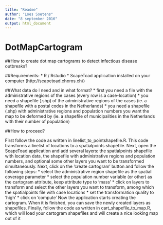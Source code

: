 ```yaml
---
title: "Readme"
author: "Loes Soetens"
date: "8 september 2016"
output: html_document
---
```

# DotMapCartogram

##How to create dot map cartograms to detect infectious disease outbreaks? 

##Requirements:
* R / Rstudio
* ScapeToad application installed on your computer (http://scapetoad.choros.ch/)

##What data do I need and in what format?
* first you need a file with the administrative regions of the cases (every row is a case-location)
* you need a shapefile (.shp) of the administrative regions of the cases (ie. a shapefile with a postal codes in the Netherlands)
* you need a shapefile (.shp) with administrative regions and population numbers you want the map to be deformed by (ie. a shapefile of municipalities in the Netherlands with their number of population)

##How to proceed?

First follow the code as written in linelist_to_pointshapefile.R. This code transforms a linelist of locations to a spatialpoints shapefile. 
Next, open the ScapeToad application and add several layers: the spatialpoints shapefile with location data, the shapefile with administrative regions and population numbers, and optional some other layers you want to be transformed simultaneously. Next, click on the 'create cartogram' button and follow the following steps:
* select the administrative region shapefile as the spatial coverage parameter <NEXT>
* select the population number variable (or other) as the cartogram attribute, keep attribute type to 'mass' <NEXT>
* click on layers to transform and select the other layers you want to transform, among which the spatialpoints file with case locations <NEXT>
* set the transformation quality to 'high'
* click on 'compute'
Now the application starts creating the cartogram. When it is finished, you can save the newly created layers as shapefiles.
Finally, follow the code as written in cart_shapefile_to_map.R, which will load your cartogram shapefiles and will create a nice looking map out of it


